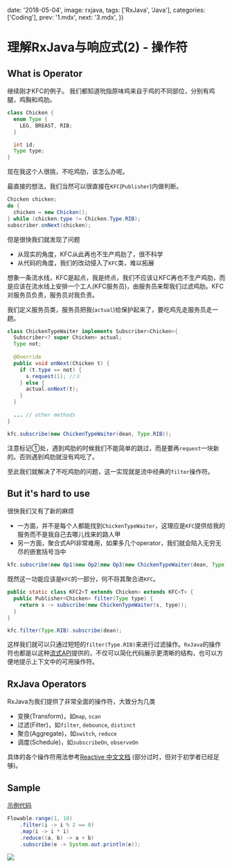 
  date: '2018-05-04',
  image: rxjava,
  tags: ['RxJava', 'Java'],
  categories: ['Coding'],
  prev: '1.mdx',
  next: '3.mdx',
})

# 理解RxJava与响应式(2) - 操作符

## What is Operator

继续刚才KFC的例子。
我们都知道吮指原味鸡来自于鸡的不同部位，分别有鸡腿，鸡胸和鸡肋。

```java
class Chicken {
  enum Type {
    LEG, BREAST, RIB;
  }

  int id;
  Type type;
}
```

现在我这个人很挑，不吃鸡肋，该怎么办呢。

最直接的想法，我们当然可以很直接在`KFC`(`Publisher`)内做判断。

```java
Chicken chicken;
do {
  chicken = new Chicken();
} while (chicken.type != Chicken.Type.RIB);
subscriber.onNext(chicken);
```

但是很快我们就发现了问题
- 从现实的角度，KFC从此再也不生产鸡肋了，很不科学
- 从代码的角度，我们的改动侵入了`KFC`类，难以拓展

想象一条流水线，KFC是起点，我是终点，我们不应该让KFC再也不生产鸡肋，而是应该在流水线上安排一个工人(KFC服务员)，由服务员来帮我们过滤鸡肋。KFC对服务员负责，服务员对我负责。

我们定义服务员类，服务员把我(`actual`)给保护起来了，要吃鸡先走服务员走一趟。

```java
class ChickenTypeWaiter implements Subscriber<Chicken>{
  Subscriber<? super Chicken> actual;
  Type not;
  
  @Override
  public void onNext(Chicken t) {
    if (t.type == not) {
      s.request(1); //①
    } else {
      actual.onNext(t);
    }
  }
  
  ... // other methods
}

kfc.subscribe(new ChickenTypeWaiter(dean, Type.RIB));
```

注意标记①处，遇到鸡肋的时候我们不能简单的跳过，而是要再`request`一块新的。否则遇到鸡肋就没有鸡吃了。

至此我们就解决了不吃鸡肋的问题，这一实现就是流中经典的`filter`操作符。

## But it's hard to use

很快我们又有了新的麻烦
- 一方面，并不是每个人都能找到`ChickenTypeWaiter`，这理应是`KFC`提供给我的服务而不是我自己去哪儿找来的路人甲
- 另一方面，聚合式API非常难用，如果多几个operator，我们就会陷入无穷无尽的嵌套括号当中

```java
kfc.subscribe(new Op1(new Op2(new Op3(new ChickenTypeWaiter(dean, Type.RIB)))));
```

既然这一功能应该是`KFC`的一部分，何不将其聚合进`KFC`。

```java
public static class KFC2<T extends Chicken> extends KFC<T> {
  public Publisher<Chicken> filter(Type type) {
    return s -> subscribe(new ChickenTypeWaiter(s, type));
  }
}

kfc.filter(Type.RIB).subscribe(dean);
```

这样我们就可以只通过短短的`filter(Type.RIB)`来进行过滤操作。`RxJava`的操作符也都是以这种[流式API](https://en.wikipedia.org/wiki/Fluent_interface)提供的，不仅可以简化代码展示更清晰的结构，也可以方便地提示上下文中的可用操作符。

## RxJava Operators

RxJava为我们提供了非常全面的操作符，大致分为几类

- 变换(Transform)，如`map`, `scan`
- 过滤(Filter)，如`filter`, `debounce`, `distinct`
- 聚合(Aggregate)，如`switch`, `reduce`
- 调度(Schedule)，如`subscribeOn`, `observeOn`

具体的各个操作符用法参考[Reactive 中文文档](https://mcxiaoke.gitbooks.io/rxdocs/content/Operators.html) (部分过时，但对于初学者已经足够)。

## Sample

[示例代码](https://github.com/XDean/Share/blob/master/src/main/java/xdean/share/rx/ReactiveChapter2.java)

```java
Flowable.range(1, 10)
    .filter(i -> i % 2 == 0)
    .map(i -> i * i)
    .reduce((a, b) -> a + b)
    .subscribe(e -> System.out.println(e));
```

<Image src={reactiveModel}/>

